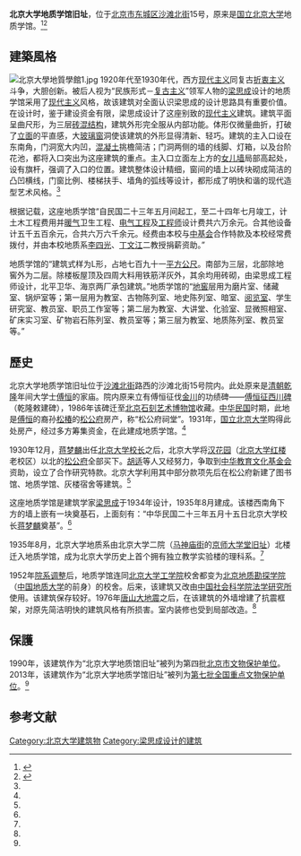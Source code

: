{{文物保护单位
| 级别 = 全国
| 名称 = 北京大学地质学馆旧址
| 编号 = 7-1619
| 图片 = 北京大学地质学馆旧址国保碑.JPG
| 分类 = 近现代重要史迹及代表性建筑
| 时代 = 1935年
| 所在 = {{CHN}}[[北京市|北京市]][[东城区_(北京市)|东城区]]
| 登录 = 2013年
| Cat = 北京全国重点文物保护单位
}}

'''北京大学地质学馆旧址'''，位于[[北京市|北京市]][[东城区_(北京市)|东城区]][[沙滩北街|沙滩北街]]15号，原来是[[国立北京大学|国立北京大学]]地质学馆。<ref name=zgxww>{{Cite web |url=http://www.chinanews.com/cul/2013/09-13/5280873.shtml |title=梁思成林徽因设计北大地质学馆 曾为惊世之作，中国新闻网，2013年09月13日 |accessdate=2013年9月16日 |archive-date=2013年9月15日 |archive-url=https://web.archive.org/web/20130915134107/http://www.chinanews.com/cul/2013/09-13/5280873.shtml |dead-url=no }}</ref><ref name=dhly>{{Cite web |url=http://www.bjdclib.com/subdb/laneculture/historybuilding/200906/t20090612_2098.html |title=北京大学地质馆旧址，东华流韵，于2013-09-16查阅 |accessdate=2013-09-16 |archive-date=2016-03-04 |archive-url=https://web.archive.org/web/20160304111757/http://www.bjdclib.com/subdb/laneculture/historybuilding/200906/t20090612_2098.html |dead-url=no }}</ref>

==建築風格==
[[File:北京大學地質學館1.jpg|thumb]]
1920年代至1930年代，西方[[现代主义|现代主义]]同复古[[折衷主义|折衷主义]]斗争，大胆创新。被后人视为“民族形式－[[复古主义|复古主义]]”领军人物的[[梁思成|梁思成]]设计的地质学馆采用了[[现代主义|现代主义]]风格，故该建筑对全面认识梁思成的设计思路具有重要价值。在设计时，鉴于建设资金有限，梁思成设计了这座别致的[[现代主义|现代主义]]建筑。建筑平面呈曲尺形，为三层[[砖混结构|砖混结构]]，建筑外形完全服从内部功能。体形仅微量曲折，打破了[[立面|立面]]的平直感，大[[玻璃窗|玻璃窗]]洞使该建筑的外形显得清新、轻巧。建筑的主入口设在东南角，门洞宽大内凹，[[混凝土|混凝土]]挑檐简洁；门洞两侧的墙的线脚、灯箱，以及台阶花池，都将入口突出为这座建筑的重点。主入口立面左上方的[[女儿墙|女儿墙]]局部高起处，设有旗杆，强调了入口的位置。建筑整体设计精细，窗间的墙上以砖块砌成简洁的凸凹横线，门窗比例、楼梯扶手、墙角的弧线等设计，都形成了明快和谐的现代造型艺术风格。<ref name=dhly/>

根据记载，这座地质学馆“自民国二十三年五月间起工，至二十四年七月竣工，计土木工程费用并[[暖气|暖气]]卫生工程、[[电气工程|电气工程]]及[[工程师|工程师]]设计费共六万余元。合其他设备计五千五百余元，合共六万六千余元。经费由本校与[[中基会|中基会]]合作特款及本校经常费拨付，并由本校地质系[[李四光|李四光]]、[[丁文江|丁文江]]二教授捐薪资助。”

地质学馆的“建筑式样为L形，占地七百九十一[[平方公尺|平方公尺]]。南部为三层，北部除地窖外为二层。除楼板屋顶及四周大料用铁筋洋灰外，其余均用砖砌，由梁思成工程师设计，北平卫华、海京两厂承包建筑。”地质学馆的“[[地窖|地窖]]层用为磨片室、储藏室、锅炉室等；第一层用为教室、古物陈列室、地史陈列室、暗室、[[阅览室|阅览室]]、学生研究室、教员室、职员工作室等；第二层为教室、大讲堂、化验室、显微照相室、矿床实习室、矿物岩石陈列室、教员室等；第三层为教室、地质陈列室、教员室等。”

==歷史==
北京大学地质学馆旧址位于[[沙滩北街|沙滩北街]]路西的沙滩北街15号院内。此处原来是[[清朝|清朝]][[乾隆|乾隆]]年间大学士[[傅恒|傅恒]]的家庙。院内原来立有傅恒征伐[[金川|金川]]的功绩碑——[[傅恒征西川碑|傅恒征西川碑]]（乾隆敕建碑），1986年该碑迁至[[北京石刻艺术博物馆|北京石刻艺术博物馆]]收藏。[[中华民国|中华民国]]时期，此地是[[傅恒|傅恒]]的裔孙[[松椿|松椿]]的[[松公府|松公府]]房产，称“松公府祠堂”。1931年，[[国立北京大学|国立北京大学]]购得此处房产，经过多方筹集资金，在此建成地质学馆。<ref name=dhly/>

1930年12月，[[蒋梦麟|蒋梦麟]]出任[[北京大学校长|北京大学校长]]之后，北京大学将[[汉花园|汉花园]]（[[北京大学红楼|北京大学红楼]]老校区）以北的[[松公府|松公府]]全部买下。[[胡适|胡适]]等人又经努力，争取到[[中华教育文化基金会|中华教育文化基金会]]资助，设立了合作研究特款。北京大学利用其中部分款项先后在松公府新建了图书馆、地质学馆、灰楼宿舍等建筑。<ref name=zgxww/>

这座地质学馆是建筑学家[[梁思成|梁思成]]于1934年设计，1935年8月建成。该楼西南角下方的墙上嵌有一块奠基石，上面刻有：“中华民国二十三年五月十五日北京大学校长[[蒋梦麟|蒋梦麟]]奠基”。<ref name=dhly/>

1935年8月，北京大学地质系由北京大学二院（[[沙滩后街|马神庙街]]的[[京师大学堂建筑遗存|京师大学堂旧址]]）北楼迁入地质学馆，成为北京大学历史上首个拥有独立教学实验楼的理科系。<ref name=zgxww/>

1952年[[院系调整|院系调整]]后，地质学馆连同[[北京大学工学院|北京大学工学院]]校舍都变为[[北京地质勘探学院|北京地质勘探学院]]（[[中国地质大学|中国地质大学]]的前身）的校舍。后来，该建筑又改由[[中国社会科学院法学研究所|中国社会科学院法学研究所]]使用。该建筑保存较好。1976年[[唐山大地震|唐山大地震]]之后，在该建筑的外墙增建了抗震框架，对原先简洁明快的建筑风格有所损害。室内装修也受到局部改造。<ref name=dhly/>

==保護==
1990年，该建筑作为“北京大学地质馆旧址”被列为第四批[[北京市文物保护单位|北京市文物保护单位]]。2013年，该建筑作为“北京大学地质学馆旧址”被列为[[第七批全国重点文物保护单位|第七批全国重点文物保护单位]]。<ref name=zgxww/>

==参考文献==
{{reflist}}

{{北京全国重点文物保护单位}}
{{中國近代大學建築}}
[[Category:北京大学建筑物|Category:北京大学建筑物]]
[[Category:梁思成设计的建筑|Category:梁思成设计的建筑]]
